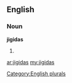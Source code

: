 ==English==

===Noun===
'''jigidas'''

# {{plural of|[[jigida]]}}

[[Category:English plurals]]

[[ar:jigidas]]
[[my:jigidas]]